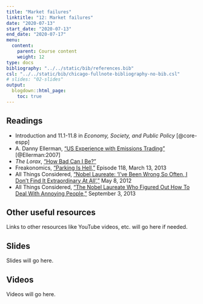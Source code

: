 ```yaml
---
title: "Market failures"
linktitle: "12: Market failures"
date: "2020-07-13"
start_date: "2020-07-13"
end_date: "2020-07-17"
menu:
  content:
    parent: Course content
    weight: 12
type: docs
bibliography: "../../static/bib/references.bib"
csl: "../../static/bib/chicago-fullnote-bibliography-no-bib.csl"
# slides: "02-slides"
output:
  blogdown::html_page:
    toc: true
---
```


## Readings

- <i class="fas fa-book"></i> Introduction and 11.1-11.8 in *Economy, Society, and Public Policy* [@core-espp]
- <i class="far fa-file-pdf"></i> A. Danny Ellerman, ["US Experience with Emissions Trading"](http://www.cesifo-group.de/DocDL/dicereport407-forum3.pdf) [@Ellerman:2007]
- <i class="fab fa-youtube"></i> *The Lorax*, ["How Bad Can I Be?"](https://www.youtube.com/watch?v=W_HUdf89hI8)
- <i class="fas fa-podcast"></i> Freakonomics, ["Parking Is Hell,"](http://freakonomics.com/podcast/parking-is-hell-a-new-freakonomics-radio-podcast/) Episode 118, March 13, 2013
- <i class="fas fa-podcast"></i> All Things Considered, ["Nobel Laureate: 'I've Been Wrong So Often, I Don't Find It Extraordinary At All',"](https://www.npr.org/sections/money/2012/05/09/152197483/nobel-laureate-ive-been-wrong-so-often-i-dont-find-it-extraordinary-at-all) May 8, 2012
- <i class="fas fa-podcast"></i> All Things Considered, ["The Nobel Laureate Who Figured Out How To Deal With Annoying People,"](https://www.npr.org/sections/money/2013/09/10/218526472/the-nobel-prizewinner-who-figured-out-how-to-deal-with-annoying-people) September 3, 2013


## Other useful resources

Links to other resources like YouTube videos, etc. will go here if needed.


## Slides

Slides will go here.


## Videos

Videos will go here.
